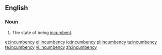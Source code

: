 ==English==

===Noun===
{{en-noun|incumbencies}}

#The state of being [[incumbent]].

[[et:incumbency]]
[[el:incumbency]]
[[io:incumbency]]
[[pl:incumbency]]
[[ta:incumbency]]
[[te:incumbency]]
[[vi:incumbency]]
[[zh:incumbency]]